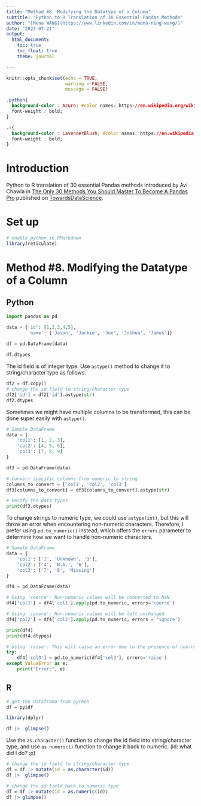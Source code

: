 ```yaml
---
title: "Method #8. Modifying the Datatype of a Column"
subtitle: "Python to R Translation of 30 Essential Pandas Methods"
author: "[Mena WANG](https://www.linkedin.com/in/mena-ning-wang/)"
date: "2023-07-21"
output: 
  html_document:
    toc: true
    toc_float: true
    theme: journal

---
```


```r
knitr::opts_chunk$set(echo = TRUE,
                      warning = FALSE,
                      message = FALSE)
```


```css

.python{
  background-color : Azure; #color names: https://en.wikipedia.org/wiki/Web_colors
  font-weight : bold;
}

.r{
  background-color : LavenderBlush; #color names: https://en.wikipedia.org/wiki/Web_colors
  font-weight : bold;
}

```

# Introduction

Python to R translation of 30 essential Pandas methods introduced by Avi Chawla in [The Only 30 Methods You Should Master To Become A Pandas Pro](https://towardsdatascience.com/the-only-30-methods-you-should-master-to-become-a-pandas-pro-749795084bb2) published on [TowardsDataScience](https://towardsdatascience.com/).

# Set up

```r
# enable python in RMarkdown
library(reticulate)

```

# Method #8. Modifying the Datatype of a Column

## Python

```python
import pandas as pd

data = {'id': [1,2,3,4,5],
        'name': ['Jason', 'Jackie', 'Joe', 'Joshua', 'James']}
      
df = pd.DataFrame(data)

df.dtypes
```

The id field is of integer type. Use `astype()` method to change it to string/character type as follows. 

```python
df2 = df.copy()
# change the id field to string/character type
df2['id'] = df2['id'].astype(str)
df2.dtypes

```
Sometimes we might have multiple columns to be transformed, this can be done super easily with `astype()`.

```python
# Sample DataFrame
data = {
    'col1': [1, 2, 3],
    'col2': [4, 5, 6],
    'col3': [7, 8, 9]
}

df3 = pd.DataFrame(data)

# Convert specific columns from numeric to string
columns_to_convert = ['col1', 'col2', 'col3']
df3[columns_to_convert] = df3[columns_to_convert].astype(str)

# Verify the data types
print(df3.dtypes)

```
To change strings to numeric type, we could use `astype(int)`, but this will throw an error when encountering non-numeric characters. Therefore, I prefer using `pd.to_numeric()` instead, which offers the `errors` parameter to determine how we want to handle non-numeric characters.  

```python
# Sample DataFrame
data = {
    'col1': ['1', 'Unknown', '3'],
    'col2': ['4', 'N.A.', '6'],
    'col3': ['7', '8', 'Missing']
}

df4 = pd.DataFrame(data)

# Using 'coerce': Non-numeric values will be converted to NaN
df4['col1'] = df4['col1'].apply(pd.to_numeric, errors='coerce')

# Using 'ignore': Non-numeric values will be left unchanged
df4['col2'] = df4['col2'].apply(pd.to_numeric, errors = 'ignore')

print(df4)
print(df4.dtypes)

```
```python
# Using 'raise': This will raise an error due to the presence of non-numeric values
try:
    df4['col3'] = pd.to_numeric(df4['col3'], errors='raise')
except ValueError as e:
    print("Error:", e)
```



## R

```r
# get the dataframe from python
df = py$df

library(dplyr)

df |>  glimpse()
```

Use the `as.character()` function to change the id field into string/character type, and use `as.numeric()` function to change it back to numeric. (id: what did I do? :p)

```r

# change the id field to string/character type
df = df |> mutate(id = as.character(id))
df |>  glimpse()

# change the id field back to numeric type
df = df |> mutate(id = as.numeric(id))
df |> glimpse()

```


